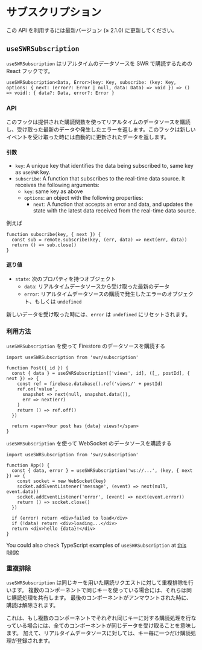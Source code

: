 
# サブスクリプション

<Callout emoji="✅">
  この API を利用するには最新バージョン (≥ 2.1.0) に更新してください。
</Callout>

## `useSWRSubscription`

`useSWRSubscription` はリアルタイムのデータソースを SWR で購読するための React フックです。

```tsx
useSWRSubscription<Data, Error>(key: Key, subscribe: (key: Key, options: { next: (error?: Error | null, data: Data) => void }) => () => void): { data?: Data, error?: Error }
```

### API

このフックは提供された購読関数を使ってリアルタイムのデータソースを購読し、受け取った最新のデータや発生したエラーを返します。このフックは新しいイベントを受け取った時には自動的に更新されたデータを返します。

#### 引数

- `key`: A unique key that identifies the data being subscribed to, same key as `useSWR` key.
- `subscribe`: A function that subscribes to the real-time data source. It receives the following arguments:
  - `key`: same key as above
  - `options`: an object with the following properties:
    - `next`: A function that accepts an error and data, and updates the state with the latest data received from the real-time data source.


例えば

```tsx
function subscribe(key, { next }) {
  const sub = remote.subscribe(key, (err, data) => next(err, data))
  return () => sub.close()
}
```


#### 返り値

- `state`: 次のプロパティを持つオブジェクト
  - `data`: リアルタイムデータソースから受け取った最新のデータ
  - `error`: リアルタイムデータソースの購読で発生したエラーのオブジェクト、もしくは `undefined`


新しいデータを受け取った時には、`error` は `undefined` にリセットされます。

### 利用方法

`useSWRSubscription` を使って Firestore のデータソースを購読する

```tsx
import useSWRSubscription from 'swr/subscription'

function Post({ id }) {
  const { data } = useSWRSubscription(['views', id], ([_, postId], { next }) => {
    const ref = firebase.database().ref('views/' + postId)
    ref.on('value',
      snapshot => next(null, snapshot.data()),
      err => next(err)
    )
    return () => ref.off()
  })

  return <span>Your post has {data} views!</span>
}
```

`useSWRSubscription` を使って WebSocket のデータソースを購読する

```tsx
import useSWRSubscription from 'swr/subscription'

function App() {
  const { data, error } = useSWRSubscription('ws://...', (key, { next }) => {
    const socket = new WebSocket(key)
    socket.addEventListener('message', (event) => next(null, event.data))
    socket.addEventListener('error', (event) => next(event.error))
    return () => socket.close()
  })

  if (error) return <div>failed to load</div>
  if (!data) return <div>loading...</div>
  return <div>hello {data}!</div>
}
```

You could also check TypeScript examples of `useSWRSubscription` at [this page](/docs/typescript#useswrsubscription)

### 重複排除

`useSWRSubscription` は同じキーを用いた購読リクエストに対して重複排除を行います。
複数のコンポーネントで同じキーを使っている場合には、それらは同じ購読処理を共有します。
最後のコンポーネントがアンマウントされた時に、購読は解除されます。

これは、もし複数のコンポーネントでそれぞれ同じキーに対する購読処理を行なっている場合には、全てのコンポーネントが同じデータを受け取ることを意味します。
加えて、リアルタイムデータソースに対しては、キー毎に一つだけ購読処理が登録されます。
